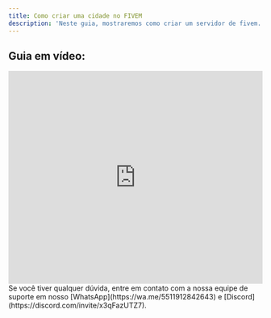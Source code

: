 ```yaml
---
title: Como criar uma cidade no FIVEM
description: 'Neste guia, mostraremos como criar um servidor de fivem.'
---
```


## Guia em vídeo:
<iframe
  width="100%"
  height="422"
  src="https://www.youtube.com/embed/bsS5ejemoHA?si=8dCYe4LADFlPyhiW"
  title="YouTube video player"
  frameborder="0"
  allow="accelerometer; autoplay; clipboard-write; encrypted-media; gyroscope; picture-in-picture"
  allowfullscreen
></iframe>

<Check>
Se você tiver qualquer dúvida, entre em contato com a nossa equipe de suporte
em nosso [WhatsApp](https://wa.me/5511912842643) 
e [Discord](https://discord.com/invite/x3qFazUTZ7).
</Check>